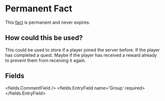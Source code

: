 
# Permanent Fact 

This [fact](/docs/creating-stories/facts) is permanent and never expires.

## How could this be used?

This could be used to store if a player joined the server before. If the player has completed a quest. Maybe if the player has received a reward already to prevent them from receiving it again.


## Fields

<fields.CommentField />
<fields.EntryField name='Group' required>
</fields.EntryField>
